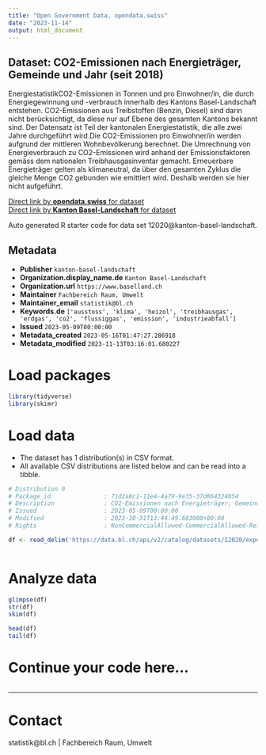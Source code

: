 ```yaml
---
title: "Open Government Data, opendata.swiss"
date: "2023-11-14"
output: html_document
---
```


## Dataset: CO2-Emissionen nach Energieträger, Gemeinde und Jahr (seit 2018)

EnergiestatistikCO2-Emissionen in Tonnen und pro Einwohner/in, die durch Energiegewinnung und -verbrauch innerhalb des Kantons Basel-Landschaft entstehen. CO2-Emissionen aus Treibstoffen (Benzin, Diesel) sind darin nicht berücksichtigt, da diese nur auf Ebene des gesamten Kantons bekannt sind. Der Datensatz ist Teil der kantonalen Energiestatistik, die alle zwei Jahre durchgeführt wird.Die CO2-Emissionen pro Einwohner/in werden aufgrund der mittleren Wohnbevölkerung berechnet. Die Umrechnung von Energieverbrauch zu CO2-Emissionen wird anhand der Emissionsfaktoren gemäss dem nationalen Treibhausgasinventar gemacht. Erneuerbare Energieträger gelten als klimaneutral, da über den gesamten Zyklus die gleiche Menge CO2 gebunden wie emittiert wird. Deshalb werden sie hier nicht aufgeführt.

[Direct link by **opendata.swiss** for dataset](https://opendata.swiss/de/dataset/co2-emissionen-nach-energietrager-gemeinde-und-jahr-ab-2018)<br>
[Direct link by **Kanton Basel-Landschaft** for dataset](https://data.bl.ch/explore/dataset/12020/)

Auto generated R starter code for data set 12020@kanton-basel-landschaft.

## Metadata

- **Publisher** `kanton-basel-landschaft`
- **Organization.display_name.de** `Kanton Basel-Landschaft`
- **Organization.url** `https://www.baselland.ch`
- **Maintainer** `Fachbereich Raum, Umwelt`
- **Maintainer_email** `statistik@bl.ch`
- **Keywords.de** `['ausstoss', 'klima', 'heizol', 'treibhausgas', 'erdgas', 'co2', 'flussiggas', 'emission', 'industrieabfall']`
- **Issued** `2023-05-09T00:00:00`
- **Metadata_created** `2023-05-16T01:47:27.286918`
- **Metadata_modified** `2023-11-13T03:16:01.680227`


# Load packages

```r

library(tidyverse)
library(skimr)

```

# Load data

-   The dataset has 1 distribution(s) in CSV format.
-   All available CSV distributions are listed below and can be read into a tibble.

```r

# Distribution 0
# Package_id               : 71d2a8c1-11e4-4a79-9e35-37d864324054
# Description              : CO2-Emissionen nach Energieträger, Gemeinde und Jahr (seit 2018) (csv)
# Issued                   : 2023-05-09T00:00:00
# Modified                 : 2023-10-31T13:44:49.683000+00:00
# Rights                   : NonCommercialAllowed-CommercialAllowed-ReferenceRequired

df <- read_delim('https://data.bl.ch/api/v2/catalog/datasets/12020/exports/csv')



```

# Analyze data

```r

glimpse(df)
str(df)
skim(df)

head(df)
tail(df)

```

# Continue your code here...

```r

```

------------------------------------------------------------------------

# Contact

statistik@bl.ch | Fachbereich Raum, Umwelt
